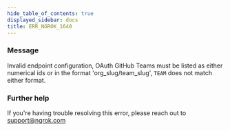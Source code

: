```yaml
---
hide_table_of_contents: true
displayed_sidebar: docs
title: ERR_NGROK_1640
---
```




### Message

Invalid endpoint configuration, OAuth GitHub Teams must be listed as either numerical ids or in the format 'org_slug/team_slug', `TEAM` does not match either format.

<ErrorDetails error="err_ngrok_1640" />

### Further help

If you're having trouble resolving this error, please reach out to [support@ngrok.com](mailto:support@ngrok.com?subject=Help%20with%20ERR_NGROK_1640)
